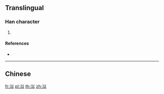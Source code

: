 {{character info/new}}
==Translingual==

===Han character===
{{Han char|rn=85|rad=水|as=05|sn=8|four=|canj=EVIO|ids=⿰氵以}}

# {{defn|Han|sort=水05}}

====References====
* {{Han ref|kx=0617.100|dkj=17310|hdz=31576.020|uh=6CE4|ud=27876}}

----

==Chinese==
{{zh-see|洍|v}}

[[fr:泤]]
[[pl:泤]]
[[th:泤]]
[[zh:泤]]